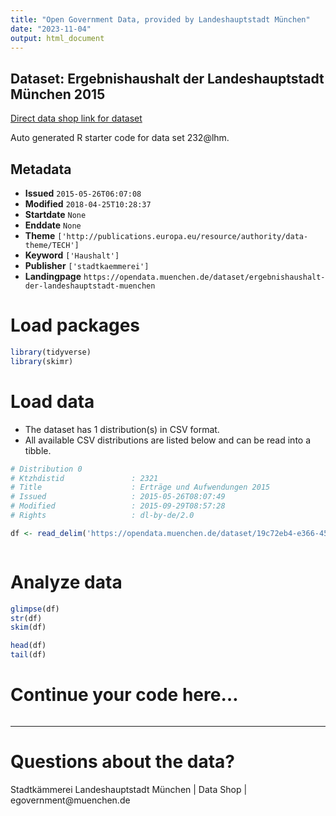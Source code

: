 ```yaml
---
title: "Open Government Data, provided by Landeshauptstadt München"
date: "2023-11-04"
output: html_document
---
```


## Dataset: Ergebnishaushalt der Landeshauptstadt München 2015

[Direct data shop link for dataset](https://opendata.muenchen.de/dataset/ergebnishaushalt-der-landeshauptstadt-muenchen)

Auto generated R starter code for data set 232@lhm.

## Metadata

- **Issued** `2015-05-26T06:07:08`
- **Modified** `2018-04-25T10:28:37`
- **Startdate** `None`
- **Enddate** `None`
- **Theme** `['http://publications.europa.eu/resource/authority/data-theme/TECH']`
- **Keyword** `['Haushalt']`
- **Publisher** `['stadtkaemmerei']`
- **Landingpage** `https://opendata.muenchen.de/dataset/ergebnishaushalt-der-landeshauptstadt-muenchen`


# Load packages

```r

library(tidyverse)
library(skimr)

```

# Load data

-   The dataset has 1 distribution(s) in CSV format.
-   All available CSV distributions are listed below and can be read into a tibble.

```r

# Distribution 0
# Ktzhdistid               : 2321
# Title                    : Erträge und Aufwendungen 2015
# Issued                   : 2015-05-26T08:07:49
# Modified                 : 2015-09-29T08:57:28
# Rights                   : dl-by-de/2.0

df <- read_delim('https://opendata.muenchen.de/dataset/19c72eb4-e366-4500-8c82-55317528ab2a/resource/ebf70422-9f3e-40ca-bf52-c4cbe4c4225c/download/150929baumertragaufwandbearb.csv')



```

# Analyze data

```r

glimpse(df)
str(df)
skim(df)

head(df)
tail(df)

```

# Continue your code here...

```r

```

------------------------------------------------------------------------

# Questions about the data?

Stadtkämmerei Landeshauptstadt München | Data Shop | egovernment@muenchen.de
